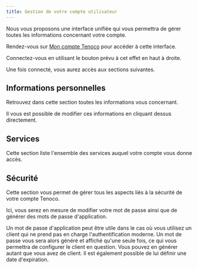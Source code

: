 ```yaml
---
title: Gestion de votre compte utilisateur
---
```


Nous vous proposons une interface unifiée qui vous permettra de gérer toutes les informations concernant votre compte.

Rendez-vous sur [Mon compte Tenoco](https://myaccount.tenoco.net/) pour accéder à cette interface.

Connectez-vous en utilisant le bouton prévu à cet effet en haut à droite.

Une fois connecté, vous aurez accès aux sections suivantes.

## Informations personnelles

Retrouvez dans cette section toutes les informations vous concernant.

Il vous est possible de modifier ces informations en cliquant dessus directement.

## Services

Cette section liste l'ensemble des services auquel votre compte vous donne accès.

## Sécurité

Cette section vous permet de gérer tous les aspects liés à la sécurité de votre compte Tenoco.

Ici, vous serez en mesure de modifier votre mot de passe ainsi que de générer des mots de passe d'application.

Un mot de passe d'application peut être utile dans le cas où vous utilisez un client qui ne prend pas en charge l'authentification moderne.
Un mot de passe vous sera alors généré et affiché qu'une seule fois, ce qui vous permettra de configurer le client en question.
Vous pouvez en générer autant que vous avez de client.
Il est également possible de lui définir une date d'expiration.
